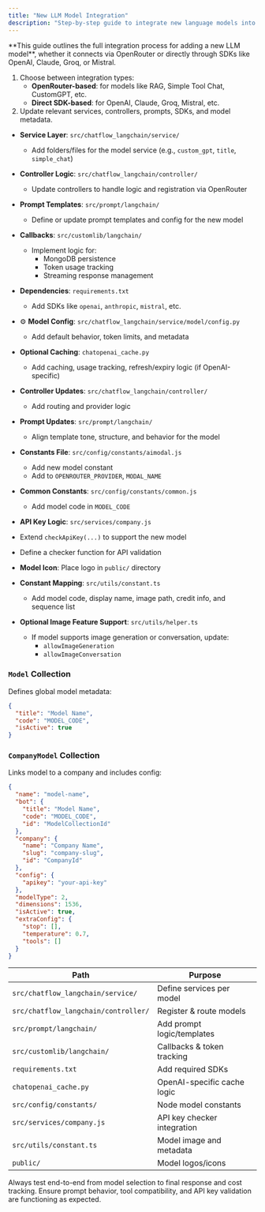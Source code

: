 ```yaml
---
title: "New LLM Model Integration"
description: "Step-by-step guide to integrate new language models into the system for Python, Node.js, and Next.js stacks."
---
```


<Info>
  **This guide outlines the full integration process for adding a new LLM model**, whether it connects via OpenRouter or directly through SDKs like OpenAI, Claude, Groq, or Mistral.
</Info>

<Steps>

<Step title="Integration Flow Overview">

1. Choose between integration types:
   - **OpenRouter-based**: for models like RAG, Simple Tool Chat, CustomGPT, etc.
   - **Direct SDK-based**: for OpenAI, Claude, Groq, Mistral, etc.
2. Update relevant services, controllers, prompts, SDKs, and model metadata.

</Step>

<Step title="OpenRouter Integration (Python stack)">

- **Service Layer**: `src/chatflow_langchain/service/`
  - Add folders/files for the model service (e.g., `custom_gpt`, `title`, `simple_chat`)
  
- **Controller Logic**: `src/chatflow_langchain/controller/`
  - Update controllers to handle logic and registration via OpenRouter

- **Prompt Templates**: `src/prompt/langchain/`
  - Define or update prompt templates and config for the new model

- **Callbacks**: `src/customlib/langchain/`
  - Implement logic for:
    - MongoDB persistence
    - Token usage tracking
    - Streaming response management

</Step>

<Step title="Direct SDK Integration (Python stack)">

- **Dependencies**: `requirements.txt`
  - Add SDKs like `openai`, `anthropic`, `mistral`, etc.

- ⚙️ **Model Config**: `src/chatflow_langchain/service/model/config.py`
  - Add default behavior, token limits, and metadata

- **Optional Caching**: `chatopenai_cache.py`
  - Add caching, usage tracking, refresh/expiry logic (if OpenAI-specific)

- **Controller Updates**: `src/chatflow_langchain/controller/`
  - Add routing and provider logic

- **Prompt Updates**: `src/prompt/langchain/`
  - Align template tone, structure, and behavior for the model

</Step>

<Step title="Node.js Backend Model Configuration">

- **Constants File**: `src/config/constants/aimodal.js`
  - Add new model constant
  - Add to `OPENROUTER_PROVIDER`, `MODAL_NAME`

- **Common Constants**: `src/config/constants/common.js`
  - Add model code in `MODEL_CODE`

-  **API Key Logic**: `src/services/company.js`
  - Extend `checkApiKey(...)` to support the new model
  - Define a checker function for API validation

</Step>

<Step title="Next.js Frontend Integration">

- **Model Icon**: Place logo in `public/` directory

- **Constant Mapping**: `src/utils/constant.ts`
  - Add model code, display name, image path, credit info, and sequence list

- **Optional Image Feature Support**: `src/utils/helper.ts`
  - If model supports image generation or conversation, update:
    - `allowImageGeneration`
    - `allowImageConversation`

</Step>

<Step title="Database Migration and Model Metadata">

### `Model` Collection

Defines global model metadata:
```json
{
  "title": "Model Name",
  "code": "MODEL_CODE",
  "isActive": true
}
````

### `CompanyModel` Collection

Links model to a company and includes config:

```json
{
  "name": "model-name",
  "bot": {
    "title": "Model Name",
    "code": "MODEL_CODE",
    "id": "ModelCollectionId"
  },
  "company": {
    "name": "Company Name",
    "slug": "company-slug",
    "id": "CompanyId"
  },
  "config": {
    "apikey": "your-api-key"
  },
  "modelType": 2,
  "dimensions": 1536,
  "isActive": true,
  "extraConfig": {
    "stop": [],
    "temperature": 0.7,
    "tools": []
  }
}
```

</Step>

<Step title="Summary of Changes by Path">

| **Path**                          | **Purpose**                 |
| ------------------------------------ | ------------------------------ |
| `src/chatflow_langchain/service/`    | Define services per model   |
| `src/chatflow_langchain/controller/` | Register & route models     |
| `src/prompt/langchain/`              | Add prompt logic/templates   |
| `src/customlib/langchain/`           | Callbacks & token tracking  |
| `requirements.txt`                   | Add required SDKs           |
| `chatopenai_cache.py`                | OpenAI-specific cache logic |
| `src/config/constants/`              | Node model constants       |
| `src/services/company.js`            | API key checker integration |
| `src/utils/constant.ts`              | Model image and metadata    |
| `public/`                            | Model logos/icons          |

</Step>

</Steps>

<Note>
Always test end-to-end from model selection to final response and cost tracking. Ensure prompt behavior, tool compatibility, and API key validation are functioning as expected.
</Note>
